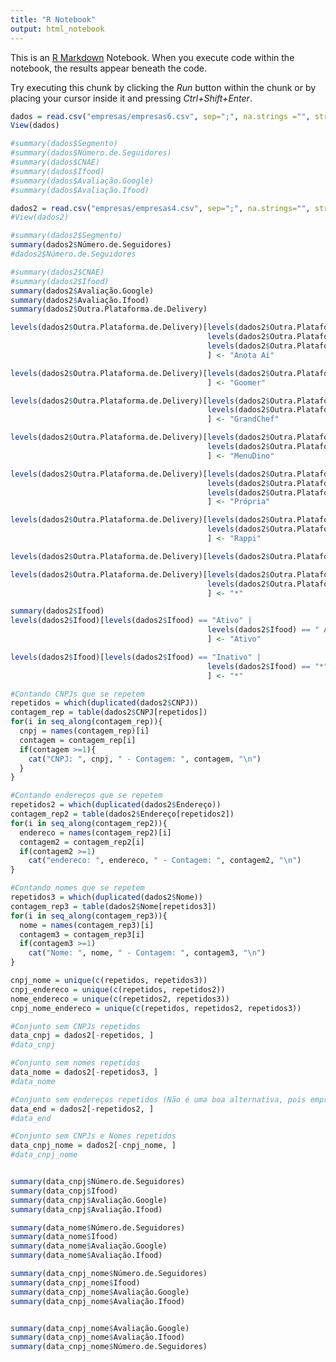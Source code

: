 ---
title: "R Notebook"
output: html_notebook
---

This is an [R Markdown](http://rmarkdown.rstudio.com) Notebook. When you execute code within the notebook, the results appear beneath the code. 

Try executing this chunk by clicking the *Run* button within the chunk or by placing your cursor inside it and pressing *Ctrl+Shift+Enter*. 

```{r}
dados = read.csv("empresas/empresas6.csv", sep=";", na.strings ="", stringsAsFactors = T, skip = 1, nrows=1045)
View(dados)

#summary(dados$Segmento)
#summary(dados$Número.de.Seguidores)
#summary(dados$CNAE)
#summary(dados$Ifood)
#summary(dados$Avaliação.Google)
#summary(dados$Avaliação.Ifood)
```


```{r}
dados2 = read.csv("empresas/empresas4.csv", sep=";", na.strings="", stringsAsFactors = T, skip = 1, nrows =1046)
#View(dados2)

#summary(dados2$Segmento)
summary(dados2$Número.de.Seguidores)
#dados2$Número.de.Seguidores

#summary(dados2$CNAE)
#summary(dados2$Ifood)
summary(dados2$Avaliação.Google)
summary(dados2$Avaliação.Ifood)
summary(dados2$Outra.Plataforma.de.Delivery)

levels(dados2$Outra.Plataforma.de.Delivery)[levels(dados2$Outra.Plataforma.de.Delivery) == "Anota ai" | 
                                            levels(dados2$Outra.Plataforma.de.Delivery) == "Anota Ai" | 
                                            levels(dados2$Outra.Plataforma.de.Delivery) == "Anota Aí"
                                            ] <- "Anota Aí"

levels(dados2$Outra.Plataforma.de.Delivery)[levels(dados2$Outra.Plataforma.de.Delivery) == "Plataforma Própria; Goomer"
                                            ] <- "Goomer"

levels(dados2$Outra.Plataforma.de.Delivery)[levels(dados2$Outra.Plataforma.de.Delivery) == "Grand Chef" |
                                            levels(dados2$Outra.Plataforma.de.Delivery) == "Grandchef"
                                            ] <- "GrandChef"

levels(dados2$Outra.Plataforma.de.Delivery)[levels(dados2$Outra.Plataforma.de.Delivery) == "Menu Dino" |
                                            levels(dados2$Outra.Plataforma.de.Delivery) == "Menudino"
                                            ] <- "MenuDino"

levels(dados2$Outra.Plataforma.de.Delivery)[levels(dados2$Outra.Plataforma.de.Delivery) == "Plataforma Propria" |
                                            levels(dados2$Outra.Plataforma.de.Delivery) == "Plataforma Própria" |
                                            levels(dados2$Outra.Plataforma.de.Delivery) == " Plataforma Propria"
                                            ] <- "Própria"

levels(dados2$Outra.Plataforma.de.Delivery)[levels(dados2$Outra.Plataforma.de.Delivery) == "Rappi; Plataforma Própria" |
                                            levels(dados2$Outra.Plataforma.de.Delivery) == "Rappii; Plataforma Propria"
                                            ] <- "Rappi"

levels(dados2$Outra.Plataforma.de.Delivery)[levels(dados2$Outra.Plataforma.de.Delivery) == "WayMenu "] <- "WayMenu"

levels(dados2$Outra.Plataforma.de.Delivery)[levels(dados2$Outra.Plataforma.de.Delivery) == "Whatsapp" |
                                            levels(dados2$Outra.Plataforma.de.Delivery) == "WhatsApp"
                                            ] <- "*"

```


```{r}
summary(dados2$Ifood)
levels(dados2$Ifood)[levels(dados2$Ifood) == "Ativo" |
                                            levels(dados2$Ifood) == " Ativo"
                                            ] <- "Ativo"

levels(dados2$Ifood)[levels(dados2$Ifood) == "Inativo" |
                                            levels(dados2$Ifood) == "*"
                                            ] <- "*"
```


```{r}
#Contando CNPJs que se repetem
repetidos = which(duplicated(dados2$CNPJ))
contagem_rep = table(dados2$CNPJ[repetidos])
for(i in seq_along(contagem_rep)){
  cnpj = names(contagem_rep)[i]
  contagem = contagem_rep[i]
  if(contagem >=1){
    cat("CNPJ: ", cnpj, " - Contagem: ", contagem, "\n")
  }
}

#Contando endereços que se repetem
repetidos2 = which(duplicated(dados2$Endereço))
contagem_rep2 = table(dados2$Endereço[repetidos2])
for(i in seq_along(contagem_rep2)){
  endereco = names(contagem_rep2)[i]
  contagem2 = contagem_rep2[i]
  if(contagem2 >=1)
    cat("endereco: ", endereco, " - Contagem: ", contagem2, "\n")
}

#Contando nomes que se repetem
repetidos3 = which(duplicated(dados2$Nome))
contagem_rep3 = table(dados2$Nome[repetidos3])
for(i in seq_along(contagem_rep3)){
  nome = names(contagem_rep3)[i]
  contagem3 = contagem_rep3[i]
  if(contagem3 >=1)
    cat("Nome: ", nome, " - Contagem: ", contagem3, "\n")
}
```


```{r}


cnpj_nome = unique(c(repetidos, repetidos3))
cnpj_endereco = unique(c(repetidos, repetidos2))
nome_endereco = unique(c(repetidos2, repetidos3))
cnpj_nome_endereco = unique(c(repetidos, repetidos2, repetidos3))

#Conjunto sem CNPJs repetidos
data_cnpj = dados2[-repetidos, ]
#data_cnpj

#Conjunto sem nomes repetidos
data_nome = dados2[-repetidos3, ]
#data_nome

#Conjunto sem endereços repetidos (Não é uma boa alternativa, pois empresas de um mesmo shopping tem um mesmo endereço)
data_end = dados2[-repetidos2, ]
#data_end

#Conjunto sem CNPJs e Nomes repetidos
data_cnpj_nome = dados2[-cnpj_nome, ]
#data_cnpj_nome


summary(data_cnpj$Número.de.Seguidores)
summary(data_cnpj$Ifood)
summary(data_cnpj$Avaliação.Google)
summary(data_cnpj$Avaliação.Ifood)

summary(data_nome$Número.de.Seguidores)
summary(data_nome$Ifood)
summary(data_nome$Avaliação.Google)
summary(data_nome$Avaliação.Ifood)

summary(data_cnpj_nome$Número.de.Seguidores)
summary(data_cnpj_nome$Ifood)
summary(data_cnpj_nome$Avaliação.Google)
summary(data_cnpj_nome$Avaliação.Ifood)


summary(data_cnpj_nome$Avaliação.Google)
summary(data_cnpj_nome$Avaliação.Ifood)
summary(data_cnpj_nome$Número.de.Seguidores)


```
